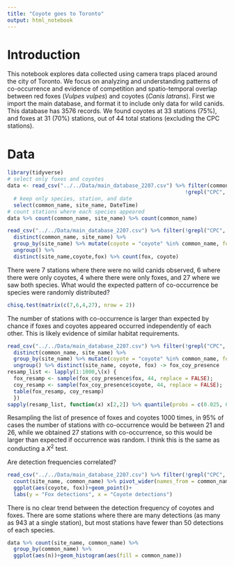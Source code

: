 ```yaml
---
title: "Coyote goes to Toronto"
output: html_notebook
---
```

# Introduction
This notebook explores data collected using camera traps placed around the city of Toronto. We focus on analyzing and understanding patterns of co-occurrence and evidence of competition and spatio-temporal overlap between red foxes (_Vulpes vulpes_) and coyotes (_Canis latrans_).
First we import the main database, and format it to include only data for wild canids. This database has 3576 records. We found coyotes at 33 stations (75%), and foxes at 31 (70%) stations, out of 44 total stations (excluding the CPC stations). 

# Data
```r
library(tidyverse)
# select only foxes and coyotes
data <- read_csv("../../Data/main_database_2207.csv") %>% filter(common_name %in% c("coyote", "fox"),
                                                         !grepl("CPC", site_name)) %>% 
  # keep only species, station, and date
  select(common_name, site_name, DateTime)
# count stations where each species appeared
data %>% count(common_name, site_name) %>% count(common_name)
```

```r
read_csv("../../Data/main_database_2207.csv") %>% filter(!grepl("CPC", site_name)) %>% 
  distinct(common_name, site_name) %>% 
  group_by(site_name) %>% mutate(coyote = "coyote" %in% common_name, fox = "fox" %in% common_name) %>% 
  ungroup() %>% 
  distinct(site_name,coyote,fox) %>% count(fox, coyote)
```

There were 7 stations where there were no wild canids observed, 6 where there were only coyotes, 4 where there were only foxes, and 27 where we saw both species.
What would the expected pattern of co-occurrence be species were randomly distributed?
```r
chisq.test(matrix(c(7,6,4,27), nrow = 2))
```
The number of stations with co-occurrence is larger than expected by chance if foxes and coyotes appeared occurred independently of each other. This is likely evidence of similar habitat requirements. 

```r
read_csv("../../Data/main_database_2207.csv") %>% filter(!grepl("CPC", site_name)) %>% 
  distinct(common_name, site_name) %>% 
  group_by(site_name) %>% mutate(coyote = "coyote" %in% common_name, fox = "fox" %in% common_name) %>% 
  ungroup() %>% distinct(site_name, coyote, fox) -> fox_coy_presence
resamp_list <- lapply(1:1000,\(x) {
  fox_resamp <- sample(fox_coy_presence$fox, 44, replace = FALSE);
  coy_resamp <- sample(fox_coy_presence$coyote, 44, replace = FALSE);
  table(fox_resamp, coy_resamp)
  })
sapply(resamp_list, function(x) x[2,2]) %>% quantile(probs = c(0.025, 0.975))
```
Resampling the list of presence of foxes and coyotes 1000 times, in 95% of cases the number of stations with co-occurrence would be between 21 and 26, while we obtained 27 stations with co-occurrence, so this would be larger than expected if occurrence was random. I think this is the same as conducting a $X^2$ test.

Are detection frequencies correlated?
```r
read_csv("../../Data/main_database_2207.csv") %>% filter(!grepl("CPC", site_name)) %>% 
  count(site_name, common_name) %>% pivot_wider(names_from = common_name, values_from = n, values_fill = 0) %>% 
  ggplot(aes(coyote, fox))+geom_point()+
  labs(y = "Fox detections", x = "Coyote detections")
```
There is no clear trend between the detection frequency of coyotes and foxes. There are some stations where there are many detections (as many as 943 at a single station), but most stations have fewer than 50 detections of each species.

```r
data %>% count(site_name, common_name) %>% 
  group_by(common_name) %>% 
  ggplot(aes(n))+geom_histogram(aes(fill = common_name))
```

